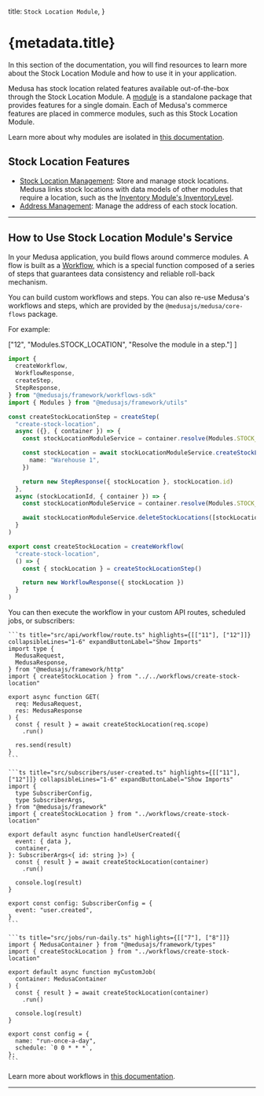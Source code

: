 
  title: `Stock Location Module`,
}

# {metadata.title}

In this section of the documentation, you will find resources to learn more about the Stock Location Module and how to use it in your application.

Medusa has stock location related features available out-of-the-box through the Stock Location Module. A [module](!docs!/learn/fundamentals/modules) is a standalone package that provides features for a single domain. Each of Medusa's commerce features are placed in commerce modules, such as this Stock Location Module.

<Note>

Learn more about why modules are isolated in [this documentation](!docs!/learn/fundamentals/modules/isolation).

</Note>

## Stock Location Features

- [Stock Location Management](/references/stock-location-next/models): Store and manage stock locations. Medusa links stock locations with data models of other modules that require a location, such as the [Inventory Module's InventoryLevel](./links-to-other-modules/page.mdx).
- [Address Management](/references/stock-location-next/models/StockLocationAddress): Manage the address of each stock location.

---

## How to Use Stock Location Module's Service

In your Medusa application, you build flows around commerce modules. A flow is built as a [Workflow](!docs!/learn/fundamentals/workflows), which is a special function composed of a series of steps that guarantees data consistency and reliable roll-back mechanism. 

You can build custom workflows and steps. You can also re-use Medusa's workflows and steps, which are provided by the `@medusajs/medusa/core-flows` package.

For example:

  ["12", "Modules.STOCK_LOCATION", "Resolve the module in a step."]
]

```ts title="src/workflows/create-stock-location.ts" highlights={highlights}
import { 
  createWorkflow, 
  WorkflowResponse,
  createStep,
  StepResponse,
} from "@medusajs/framework/workflows-sdk"
import { Modules } from "@medusajs/framework/utils"

const createStockLocationStep = createStep(
  "create-stock-location",
  async ({}, { container }) => {
    const stockLocationModuleService = container.resolve(Modules.STOCK_LOCATION)

    const stockLocation = await stockLocationModuleService.createStockLocations({
      name: "Warehouse 1",
    })

    return new StepResponse({ stockLocation }, stockLocation.id)
  },
  async (stockLocationId, { container }) => {
    const stockLocationModuleService = container.resolve(Modules.STOCK_LOCATION)

    await stockLocationModuleService.deleteStockLocations([stockLocationId])
  }
)

export const createStockLocation = createWorkflow(
  "create-stock-location",
  () => {
    const { stockLocation } = createStockLocationStep()

    return new WorkflowResponse({ stockLocation })
  }
)
```

You can then execute the workflow in your custom API routes, scheduled jobs, or subscribers:

<CodeTabs group="resource-types">
  <CodeTab label="API Route" value="api-route">
    
    ```ts title="src/api/workflow/route.ts" highlights={[["11"], ["12"]]} collapsibleLines="1-6" expandButtonLabel="Show Imports"
    import type {
      MedusaRequest,
      MedusaResponse,
    } from "@medusajs/framework/http"
    import { createStockLocation } from "../../workflows/create-stock-location"

    export async function GET(
      req: MedusaRequest,
      res: MedusaResponse
    ) {
      const { result } = await createStockLocation(req.scope)
        .run()

      res.send(result)
    }
    ```

  </CodeTab>
  <CodeTab label="Subscriber" value="subscriber">
    
    ```ts title="src/subscribers/user-created.ts" highlights={[["11"], ["12"]]} collapsibleLines="1-6" expandButtonLabel="Show Imports"
    import {
      type SubscriberConfig,
      type SubscriberArgs,
    } from "@medusajs/framework"
    import { createStockLocation } from "../workflows/create-stock-location"

    export default async function handleUserCreated({
      event: { data },
      container,
    }: SubscriberArgs<{ id: string }>) {
      const { result } = await createStockLocation(container)
        .run()

      console.log(result)
    }

    export const config: SubscriberConfig = {
      event: "user.created",
    }
    ```

  </CodeTab>
  <CodeTab label="Scheduled Job" value="scheduled-job">
    
    ```ts title="src/jobs/run-daily.ts" highlights={[["7"], ["8"]]}
    import { MedusaContainer } from "@medusajs/framework/types"
    import { createStockLocation } from "../workflows/create-stock-location"

    export default async function myCustomJob(
      container: MedusaContainer
    ) {
      const { result } = await createStockLocation(container)
        .run()

      console.log(result)
    }

    export const config = {
      name: "run-once-a-day",
      schedule: `0 0 * * *`,
    };
    ```

  </CodeTab>
</CodeTabs>

Learn more about workflows in [this documentation](!docs!/learn/fundamentals/workflows).

---

<CommerceModuleSections name="Stock Location" />
